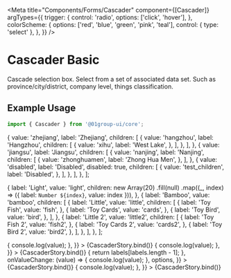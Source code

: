 
<Meta
  title="Components/Forms/Cascader"
  component={[Cascader]}
  argTypes={{
    trigger: {
      control: 'radio',
      options: ['click', 'hover'],
    },
    colorScheme: {
      options: ['red', 'blue', 'green', 'pink', 'teal'],
      control: { type: 'select' },
    },
  }}
/>


# Cascader Basic

Cascade selection box. Select from a set of associated data set. Such as province/city/district, company level, things classification.

## Example Usage

```jsx
import { Cascader } from '@01group-ui/core';
```

  {
    value: 'zhejiang',
    label: 'Zhejiang',
    children: [
      {
        value: 'hangzhou',
        label: 'Hangzhou',
        children: [
          {
            value: 'xihu',
            label: 'West Lake',
          },
        ],
      },
    ],
  },
  {
    value: 'jiangsu',
    label: 'Jiangsu',
    children: [
      {
        value: 'nanjing',
        label: 'Nanjing',
        children: [
          {
            value: 'zhonghuamen',
            label: 'Zhong Hua Men',
          },
        ],
      },
      {
        value: 'disabled',
        label: 'Disabled',
        disabled: true,
        children: [
          {
            value: 'test_children',
            label: 'Disabled',
          },
        ],
      },
    ],
  },
];

  {
    label: 'Light',
    value: 'light',
    children: new Array(20)
      .fill(null)
      .map((_, index) => ({ label: `Number ${index}`, value: index })),
  },
  {
    label: 'Bamboo',
    value: 'bamboo',
    children: [
      {
        label: 'Little',
        value: 'little',
        children: [
          {
            label: 'Toy Fish',
            value: 'fish',
          },
          {
            label: 'Toy Cards',
            value: 'cards',
          },
          {
            label: 'Toy Bird',
            value: 'bird',
          },
        ],
      },
      {
        label: 'Little 2',
        value: 'little2',
        children: [
          {
            label: 'Toy Fish 2',
            value: 'fish2',
          },
          {
            label: 'Toy Cards 2',
            value: 'cards2',
          },
          {
            label: 'Toy Bird 2',
            value: 'bird2',
          },
        ],
      },
    ],
  },
];

<Canvas columns={2} withSource="close">
  <Story
    name="Basic"
    args={{
      colorScheme: 'amber',
      options,
      trigger: 'click',
      changeOnSelect: false,
      onValueChange: (value) => {
        console.log(value);
      },
    }}
  >
    {CascaderStory.bind()}
  </Story>
  <Story
    name="Default Value"
    args={{
      defaultValue: ['zhejiang', 'hangzhou', 'xihu'],
      options,
      onValueChange: (value) => {
        console.log(value);
      },
    }}
  >
    {CascaderStory.bind()}
  </Story>
  <Story
    name="Custom Display Render"
    args={{
      displayRender: (labels) => {
        return labels[labels.length - 1];
      },
      onValueChange: (value) => {
        console.log(value);
      },
      options,
    }}
  >
    {CascaderStory.bind()}
  </Story>
  <Story
    name="Multiple"
    args={{
      colorScheme: 'amber',
      multiple: true,
      options: optionsMultiple,
      onValueChange: (value) => {
        console.log(value);
      },
    }}
  >
    {CascaderStory.bind()}
  </Story>
</Canvas>

<ArgsTable of={Cascader} />
